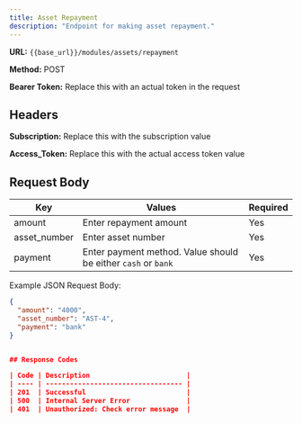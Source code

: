```yaml
---
title: Asset Repayment
description: "Endpoint for making asset repayment."
---
```


**URL:** `{{base_url}}/modules/assets/repayment`

**Method:** POST

**Bearer Token:** Replace this with an actual token in the request

## Headers
**Subscription:** Replace this with the subscription value

**Access_Token:** Replace this with the actual access token value

## Request Body

| Key          | Values                           | Required |
| ------------ | -------------------------------- | -------- |
| amount       | Enter repayment amount           | Yes      |
| asset_number | Enter asset number               | Yes      |
| payment      | Enter payment method. Value should be either `cash` or `bank` | Yes      |

Example JSON Request Body:

```json
{
  "amount": "4000",
  "asset_number": "AST-4",
  "payment": "bank"
}


## Response Codes

| Code | Description                        |
| ---- | ---------------------------------- |
| 201  | Successful                         |
| 500  | Internal Server Error              |
| 401  | Unauthorized: Check error message  |
